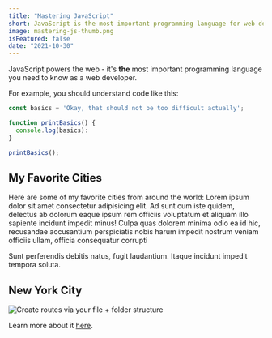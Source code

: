 ```yaml
---
title: "Mastering JavaScript"
short: JavaScript is the most important programming language for web development. You probably don't know it well enough!
image: mastering-js-thumb.png
isFeatured: false
date: "2021-10-30"
---
```


JavaScript powers the web - it's **the** most important programming language you need to know as a web developer.

For example, you should understand code like this:

```js
const basics = 'Okay, that should not be too difficult actually';

function printBasics() {
  console.log(basics):
}

printBasics();
```

## My Favorite Cities

Here are some of my favorite cities from around the world:
Lorem ipsum dolor sit amet consectetur adipisicing elit. Ad sunt cum iste quidem, delectus ab dolorum eaque ipsum rem officiis voluptatum et aliquam illo sapiente incidunt impedit minus! Culpa quas dolorem minima odio ea id hic, recusandae
accusantium perspiciatis nobis harum impedit nostrum veniam officiis ullam, officia consequatur corrupti

Sunt perferendis debitis natus, fugit laudantium. Itaque incidunt impedit tempora soluta.

## New York City

![Create routes via your file + folder structure](nextjs-file-based-routing.png)

Learn more about it [here](https://academind.com).
